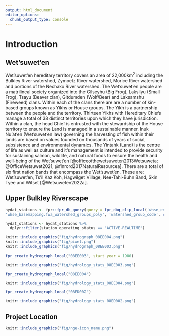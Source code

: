 ```yaml
---
output: html_document
editor_options: 
  chunk_output_type: console
---
```

# Introduction

## Wet'suwet'en

Wet'suwet'en hereditary territory covers an area of 22,000km^2^ including the Bulkley River watershed, Zymoetz River watershed, Morice River watershed and portions of the Nechako River watershed. The Wet'suwet'en people are a matrilineal society organized into the Gilseyhu (Big Frog), Laksilyu (Small Frog), Tsayu (Beaver clan), Gitdumden (Wolf/Bear) and Laksamshu (Fireweed) clans. Within each of the clans there are are a number of kin-based groups known as Yikhs or House groups. The Yikh is a partnership between the people and the territory. Thirteen Yikhs with Hereditary Chiefs manage a total of 38 distinct territories upon which they have jurisdiction. Within a clan, the head Chief is entrusted with the stewardship of the House territory to ensure the Land is managed in a sustainable manner. Inuk Nu'at'en (Wet'suwet'en law) governing the harvesting of fish within their lands are based on values founded on thousands of years of social, subsistence and environmental dynamics. The Yintahk (Land) is the centre of life as well as culture and it's management is intended to provide security for sustaining salmon, wildlife, and natural foods to ensure the health and well-being of the Wet'suwet'en [@officeofthewetsuweten2013Wetsuweta; @OfficeWetsuwet2021; @flnrord2017NaturalResourcea]. There are a total of six first nation bands that encompass the Wet'suwet'en. These are: Wet'suwet'en, Ts'il Kaz Koh, Hagwilget Village, Nee-Tahi-Buhn Band, Skin Tyee and Witset [@Wetsuweten2022a].

## Upper Bulkley Riverscape

```r
hydat_stations <- fpr::fpr_db_query(query = fpr_dbq_clip_local('whse_environmental_monitoring.envcan_hydrometric_stn_sp',
'whse_basemapping.fwa_watershed_groups_poly', 'watershed_group_code', c("BULK", "MORR")))

hydat_stations <- hydat_stations %>% 
  dplyr::filter(station_operating_status == "ACTIVE-REALTIME")
```


```r
knitr::include_graphics("fig/hydrograph_08EE004.png")
knitr::include_graphics("fig/pixel.png")
knitr::include_graphics("fig/hydrograph_08EE003.png")
```


```r
fpr_create_hydrograph_local("08EE003", start_year = 1980)
```

```r
knitr::include_graphics("fig/hydrology_stats_08EE003.png")
```


```r
fpr_create_hydrograph_local("08EE004")
```

```r

knitr::include_graphics("fig/hydrology_stats_08EE004.png")
```


```r
fpr_create_hydrograph_local("08ED002")
```

```r

knitr::include_graphics("fig/hydrology_stats_08ED002.png")
```



## Project Location

```r
knitr::include_graphics("fig/nge-icon_name.png")
```


